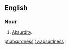 ==English==

===Noun===
{{en-noun}es}}

# {{Rare}} [[Absurdity]].

[[pt:absurdness]]
[[sv:absurdness]]